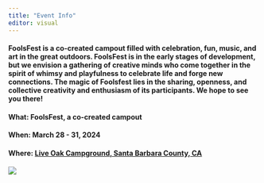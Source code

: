 ```yaml
---
title: "Event Info"
editor: visual
---
```


#### **FoolsFest is a co-created campout filled with celebration, fun, music, and art in the great outdoors.** FoolsFest is in the early stages of development, but we envision a gathering of creative minds who come together in the spirit of whimsy and playfulness to celebrate life and forge new connections. The magic of Foolsfest lies in the sharing, openness, and collective creativity and enthusiasm of its participants. We hope to see you there!

#### **What: FoolsFest, a co-created campout**

#### **When: March 28 - 31, 2024**

#### **Where: [Live Oak Campground, Santa Barbara County, CA](https://www.google.com/maps/place/Live+Oak+Camp/@34.5543562,-119.8818684,15z/data=!4m6!3m5!1s0x80e9437d99e398fd:0x811c9e578a278160!8m2!3d34.5543562!4d-119.8818684!16s%2Fg%2F1tdftg1k?entry=ttu)**

#### 

#### 

![](docs/docs/photos/pecker_oak.png)